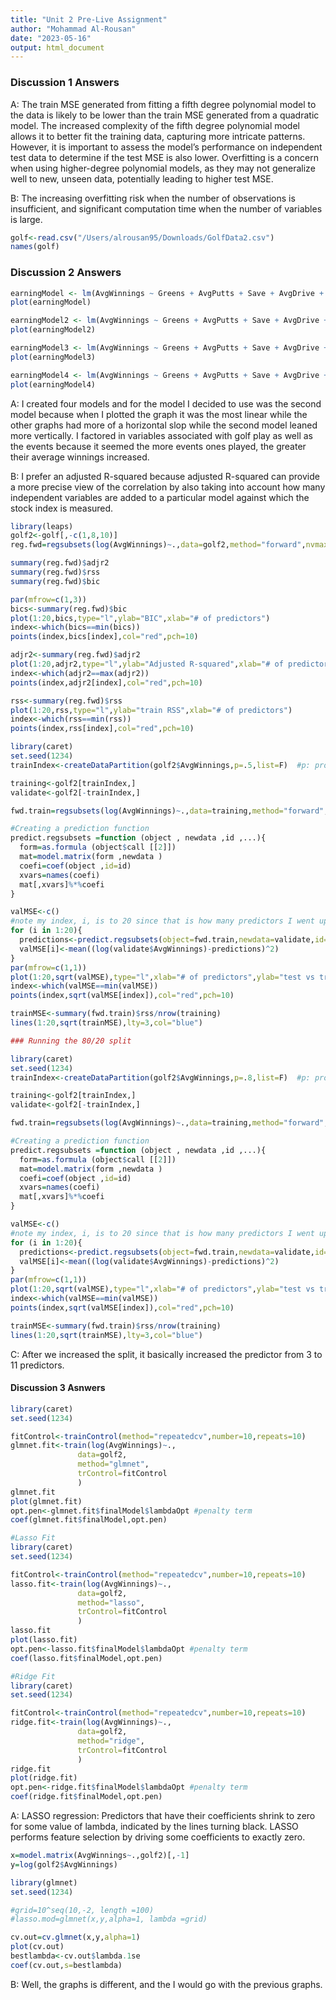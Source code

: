 ```yaml
---
title: "Unit 2 Pre-Live Assignment"
author: "Mohammad Al-Rousan"
date: "2023-05-16"
output: html_document
---
```

### Discussion 1 Answers 
A: The train MSE generated from fitting a fifth degree polynomial model to the data is likely to be lower than the train MSE generated from a quadratic model. The increased complexity of the fifth degree polynomial model allows it to better fit the training data, capturing more intricate patterns. However, it is important to assess the model's performance on independent test data to determine if the test MSE is also lower. Overfitting is a concern when using higher-degree polynomial models, as they may not generalize well to new, unseen data, potentially leading to higher test MSE.

B: The increasing overfitting risk when the number of observations is insufficient, and significant computation time when the number of variables is large.

```r
golf<-read.csv("/Users/alrousan95/Downloads/GolfData2.csv")
names(golf)
```
### Discussion 2 Answers 
```r
earningModel <- lm(AvgWinnings ~ Greens + AvgPutts + Save + AvgDrive + DriveAcc + Age, data = golf)
plot(earningModel)

earningModel2 <- lm(AvgWinnings ~ Greens + AvgPutts + Save + AvgDrive + DriveAcc + Age + Events, data = golf)
plot(earningModel2)

earningModel3 <- lm(AvgWinnings ~ Greens + AvgPutts + Save + AvgDrive + DriveAcc + Age + Events + TotalWinning, data = golf)
plot(earningModel3)

earningModel4 <- lm(AvgWinnings ~ Greens + AvgPutts + Save + AvgDrive + DriveAcc + Age + Events + TotalWinning + Events, data = golf)
plot(earningModel4)
```

A: I created four models and for the model I decided to use was the second model because when I plotted the graph it was the most linear while the other graphs had more of a horizontal slop while the second model leaned more vertically. I factored in variables associated with golf play as well as the events because it seemed the more events ones played, the greater their average winnings increased. 

B: I prefer an adjusted R-squared because adjusted R-squared can provide a more precise view of the correlation by also taking into account how many independent variables are added to a particular model against which the stock index is measured.

```r
library(leaps)
golf2<-golf[,-c(1,8,10)]
reg.fwd=regsubsets(log(AvgWinnings)~.,data=golf2,method="forward",nvmax=20)

summary(reg.fwd)$adjr2
summary(reg.fwd)$rss
summary(reg.fwd)$bic

par(mfrow=c(1,3))
bics<-summary(reg.fwd)$bic
plot(1:20,bics,type="l",ylab="BIC",xlab="# of predictors")
index<-which(bics==min(bics))
points(index,bics[index],col="red",pch=10)

adjr2<-summary(reg.fwd)$adjr2
plot(1:20,adjr2,type="l",ylab="Adjusted R-squared",xlab="# of predictors")
index<-which(adjr2==max(adjr2))
points(index,adjr2[index],col="red",pch=10)

rss<-summary(reg.fwd)$rss
plot(1:20,rss,type="l",ylab="train RSS",xlab="# of predictors")
index<-which(rss==min(rss))
points(index,rss[index],col="red",pch=10)

```



```r
library(caret)
set.seed(1234)
trainIndex<-createDataPartition(golf2$AvgWinnings,p=.5,list=F)  #p: proportion of data in train

training<-golf2[trainIndex,]
validate<-golf2[-trainIndex,]

fwd.train=regsubsets(log(AvgWinnings)~.,data=training,method="forward",nvmax=20)

#Creating a prediction function 
predict.regsubsets =function (object , newdata ,id ,...){
  form=as.formula (object$call [[2]])
  mat=model.matrix(form ,newdata )
  coefi=coef(object ,id=id)
  xvars=names(coefi)
  mat[,xvars]%*%coefi
}

valMSE<-c()
#note my index, i, is to 20 since that is how many predictors I went up to during fwd selection
for (i in 1:20){
  predictions<-predict.regsubsets(object=fwd.train,newdata=validate,id=i) 
  valMSE[i]<-mean((log(validate$AvgWinnings)-predictions)^2)
}
par(mfrow=c(1,1))
plot(1:20,sqrt(valMSE),type="l",xlab="# of predictors",ylab="test vs train RMSE",ylim=c(0.3,.9))
index<-which(valMSE==min(valMSE))
points(index,sqrt(valMSE[index]),col="red",pch=10)

trainMSE<-summary(fwd.train)$rss/nrow(training)
lines(1:20,sqrt(trainMSE),lty=3,col="blue")  

### Running the 80/20 split

library(caret)
set.seed(1234)
trainIndex<-createDataPartition(golf2$AvgWinnings,p=.8,list=F)  #p: proportion of data in train

training<-golf2[trainIndex,]
validate<-golf2[-trainIndex,]

fwd.train=regsubsets(log(AvgWinnings)~.,data=training,method="forward",nvmax=20)

#Creating a prediction function 
predict.regsubsets =function (object , newdata ,id ,...){
  form=as.formula (object$call [[2]])
  mat=model.matrix(form ,newdata )
  coefi=coef(object ,id=id)
  xvars=names(coefi)
  mat[,xvars]%*%coefi
}

valMSE<-c()
#note my index, i, is to 20 since that is how many predictors I went up to during fwd selection
for (i in 1:20){
  predictions<-predict.regsubsets(object=fwd.train,newdata=validate,id=i) 
  valMSE[i]<-mean((log(validate$AvgWinnings)-predictions)^2)
}
par(mfrow=c(1,1))
plot(1:20,sqrt(valMSE),type="l",xlab="# of predictors",ylab="test vs train RMSE",ylim=c(0.3,.9))
index<-which(valMSE==min(valMSE))
points(index,sqrt(valMSE[index]),col="red",pch=10)

trainMSE<-summary(fwd.train)$rss/nrow(training)
lines(1:20,sqrt(trainMSE),lty=3,col="blue") 
```

C: After we increased the split, it basically increased the predictor from 3 to 11 predictors. 

#### Discussion 3 Asnwers

```r
library(caret)
set.seed(1234)

fitControl<-trainControl(method="repeatedcv",number=10,repeats=10) 
glmnet.fit<-train(log(AvgWinnings)~.,
               data=golf2,
               method="glmnet",
               trControl=fitControl
               )
glmnet.fit
plot(glmnet.fit)
opt.pen<-glmnet.fit$finalModel$lambdaOpt #penalty term
coef(glmnet.fit$finalModel,opt.pen)

#Lasso Fit
library(caret)
set.seed(1234)

fitControl<-trainControl(method="repeatedcv",number=10,repeats=10) 
lasso.fit<-train(log(AvgWinnings)~.,
               data=golf2,
               method="lasso",
               trControl=fitControl
               )
lasso.fit
plot(lasso.fit)
opt.pen<-lasso.fit$finalModel$lambdaOpt #penalty term
coef(lasso.fit$finalModel,opt.pen)

#Ridge Fit 
library(caret)
set.seed(1234)

fitControl<-trainControl(method="repeatedcv",number=10,repeats=10) 
ridge.fit<-train(log(AvgWinnings)~.,
               data=golf2,
               method="ridge",
               trControl=fitControl
               )
ridge.fit
plot(ridge.fit)
opt.pen<-ridge.fit$finalModel$lambdaOpt #penalty term
coef(ridge.fit$finalModel,opt.pen)

```
A: LASSO regression: Predictors that have their coefficients shrink to zero for some value of lambda, indicated by the lines turning black. LASSO performs feature selection by driving some coefficients to exactly zero.

```r
x=model.matrix(AvgWinnings~.,golf2)[,-1]
y=log(golf2$AvgWinnings)

library(glmnet)
set.seed(1234)

#grid=10^seq(10,-2, length =100)
#lasso.mod=glmnet(x,y,alpha=1, lambda =grid)

cv.out=cv.glmnet(x,y,alpha=1)
plot(cv.out)
bestlambda<-cv.out$lambda.1se
coef(cv.out,s=bestlambda)

```

B: Well, the graphs is different, and the I would go with the previous graphs. 




